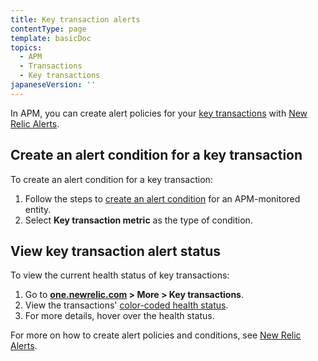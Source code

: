 ```yaml
---
title: Key transaction alerts
contentType: page
template: basicDoc
topics:
  - APM
  - Transactions
  - Key transactions
japaneseVersion: ''
---
```


In APM, you can create alert policies for your [key transactions](/docs/apm/transactions/key-transactions/key-transactions-tracking-important-transactions-or-events) with [New Relic Alerts](/docs/alerts).

## Create an alert condition for a key transaction

To create an alert condition for a key transaction:

1. Follow the steps to [create an alert condition](/docs/alerts/new-relic-alerts/defining-conditions/define-alert-conditions#create-condition) for an APM-monitored entity.
2. Select **Key transaction metric** as the type of condition.

## View key transaction alert status

To view the current health status of key transactions:

1. Go to **[one.newrelic.com](https://one.newrelic.com) > More > Key transactions**.
2. View the transactions' [color-coded health status](/docs/alerts/new-relic-alerts/configuring-alert-policies/identify-entities-without-alert-policies).
3. For more details, hover over the health status.

For more on how to create alert policies and conditions, see [New Relic Alerts](/docs/alerts/new-relic-alerts).
